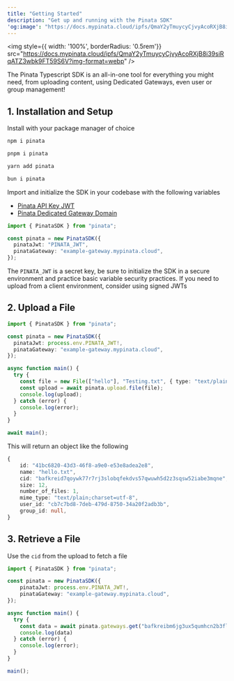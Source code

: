 ```yaml
---
title: "Getting Started"
description: "Get up and running with the Pinata SDK"
'og:image': "https://docs.mypinata.cloud/ipfs/QmaY2yTmuycyCjvyAcoRXjB8i39siRqATZ3wbk9FT59S6V?filename=og.png"
---
```


<img style={{ width: '100%', borderRadius: '0.5rem'}} src="https://docs.mypinata.cloud/ipfs/QmaY2yTmuycyCjvyAcoRXjB8i39siRqATZ3wbk9FT59S6V?img-format=webp" />

The Pinata Typescript SDK is an all-in-one tool for everything you might need, from uploading content, using Dedicated Gateways, even user or group management!

## 1. Installation and Setup

Install with your package manager of choice

<CodeGroup>

```bash npm
npm i pinata
```

```bash pnpm
pnpm i pinata
```

```bash yarn
yarn add pinata
```

```bash bun
bun i pinata
```

</CodeGroup>

Import and initialize the SDK in your codebase with the following variables
- [Pinata API Key JWT](/account-management/api-keys)
- [Pinata Dedicated Gateway Domain](/gateways/retrieving-files)

```typescript
import { PinataSDK } from "pinata";

const pinata = new PinataSDK({
  pinataJwt: "PINATA_JWT",
  pinataGateway: "example-gateway.mypinata.cloud",
});
```

<Note>The `PINATA_JWT` is a secret key, be sure to initialize the SDK in a secure environment and practice basic variable security practices. If you need to upload from a client environment, consider using signed JWTs</Note>

## 2. Upload a File

```typescript
import { PinataSDK } from "pinata";

const pinata = new PinataSDK({
  pinataJwt: process.env.PINATA_JWT!,
  pinataGateway: "example-gateway.mypinata.cloud",
});

async function main() {
  try {
    const file = new File(["hello"], "Testing.txt", { type: "text/plain" });
    const upload = await pinata.upload.file(file);
    console.log(upload);
  } catch (error) {
    console.log(error);
  }
}

await main();
```

This will return an object like the following

```typescript
{
    id: "41bc6820-43d3-46f8-a9e0-e53e8adea2e8",
    name: "hello.txt",
    cid: "bafkreid7qoywk77r7rj3slobqfekdvs57qwuwh5d2z3sqsw52iabe3mqne",
    size: 12,
    number_of_files: 1,
    mime_type: "text/plain;charset=utf-8",
    user_id: "cb7c7bd8-7deb-479d-8750-34a20f2adb3b",
    group_id: null,
}
```

## 3. Retrieve a File

Use the `cid` from the upload to fetch a file

```typescript
import { PinataSDK } from "pinata";

const pinata = new PinataSDK({
    pinataJwt: process.env.PINATA_JWT!,
    pinataGateway: "example-gateway.mypinata.cloud",
});

async function main() {
  try {
    const data = await pinata.gateways.get("bafkreibm6jg3ux5qumhcn2b3flc3tyu6dmlb4xa7u5bf44yegnrjhc4yeq");
    console.log(data)
  } catch (error) {
    console.log(error);
  }
}

main();
```
